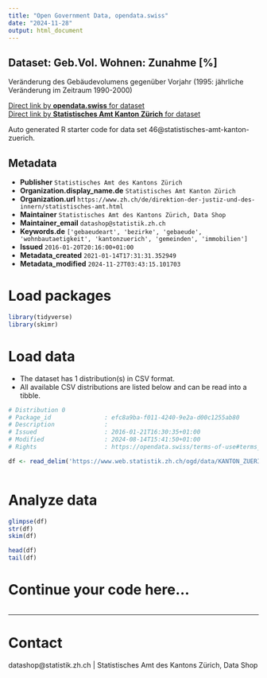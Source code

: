 ```yaml
---
title: "Open Government Data, opendata.swiss"
date: "2024-11-28"
output: html_document
---
```


## Dataset: Geb.Vol. Wohnen: Zunahme [%]

Veränderung des Gebäudevolumens gegenüber Vorjahr (1995: jährliche Veränderung im Zeitraum 1990-2000)

[Direct link by **opendata.swiss** for dataset](https://opendata.swiss/de/dataset/geb-vol-wohnen-zunahme)<br>
[Direct link by **Statistisches Amt Kanton Zürich** for dataset](https://www.zh.ch/de/politik-staat/gemeinden/gemeindeportraet.html)

Auto generated R starter code for data set 46@statistisches-amt-kanton-zuerich.

## Metadata

- **Publisher** `Statistisches Amt des Kantons Zürich`
- **Organization.display_name.de** `Statistisches Amt Kanton Zürich`
- **Organization.url** `https://www.zh.ch/de/direktion-der-justiz-und-des-innern/statistisches-amt.html`
- **Maintainer** `Statistisches Amt des Kantons Zürich, Data Shop`
- **Maintainer_email** `datashop@statistik.zh.ch`
- **Keywords.de** `['gebaeudeart', 'bezirke', 'gebaeude', 'wohnbautaetigkeit', 'kantonzuerich', 'gemeinden', 'immobilien']`
- **Issued** `2016-01-20T20:16:00+01:00`
- **Metadata_created** `2021-01-14T17:31:31.352949`
- **Metadata_modified** `2024-11-27T03:43:15.101703`


# Load packages

```r

library(tidyverse)
library(skimr)

```

# Load data

-   The dataset has 1 distribution(s) in CSV format.
-   All available CSV distributions are listed below and can be read into a tibble.

```r

# Distribution 0
# Package_id               : efc8a9ba-f011-4240-9e2a-d00c1255ab80
# Description              : 
# Issued                   : 2016-01-21T16:30:35+01:00
# Modified                 : 2024-08-14T15:41:50+01:00
# Rights                   : https://opendata.swiss/terms-of-use#terms_by

df <- read_delim('https://www.web.statistik.zh.ch/ogd/data/KANTON_ZUERICH_168.csv')



```

# Analyze data

```r

glimpse(df)
str(df)
skim(df)

head(df)
tail(df)

```

# Continue your code here...

```r

```

------------------------------------------------------------------------

# Contact

datashop@statistik.zh.ch | Statistisches Amt des Kantons Zürich, Data Shop
